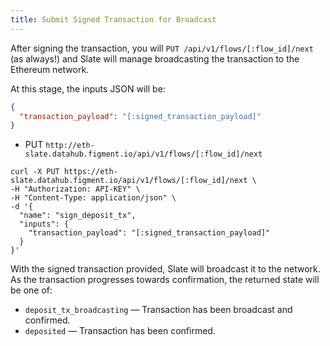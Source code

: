 ```yaml
---
title: Submit Signed Transaction for Broadcast
---
```


After signing the transaction, you will `PUT /api/v1/flows/[:flow_id]/next` (as always!) and Slate will manage broadcasting the transaction to the Ethereum network.

At this stage, the inputs JSON will be:

```json
{
  "transaction_payload": "[:signed_transaction_payload]"
}
```

- PUT `http://eth-slate.datahub.figment.io/api/v1/flows/[:flow_id]/next`

```text
curl -X PUT https://eth-slate.datahub.figment.io/api/v1/flows/[:flow_id]/next \
-H "Authorization: API-KEY" \
-H "Content-Type: application/json" \
-d '{
  "name": "sign_deposit_tx",
  "inputs": {
    "transaction_payload": "[:signed_transaction_payload]"
  }
}'
```

With the signed transaction provided, Slate will broadcast it to the network. As the transaction progresses towards confirmation, the returned state will be one of:

- `deposit_tx_broadcasting` — Transaction has been broadcast and confirmed.
- `deposited` — Transaction has been confirmed.
